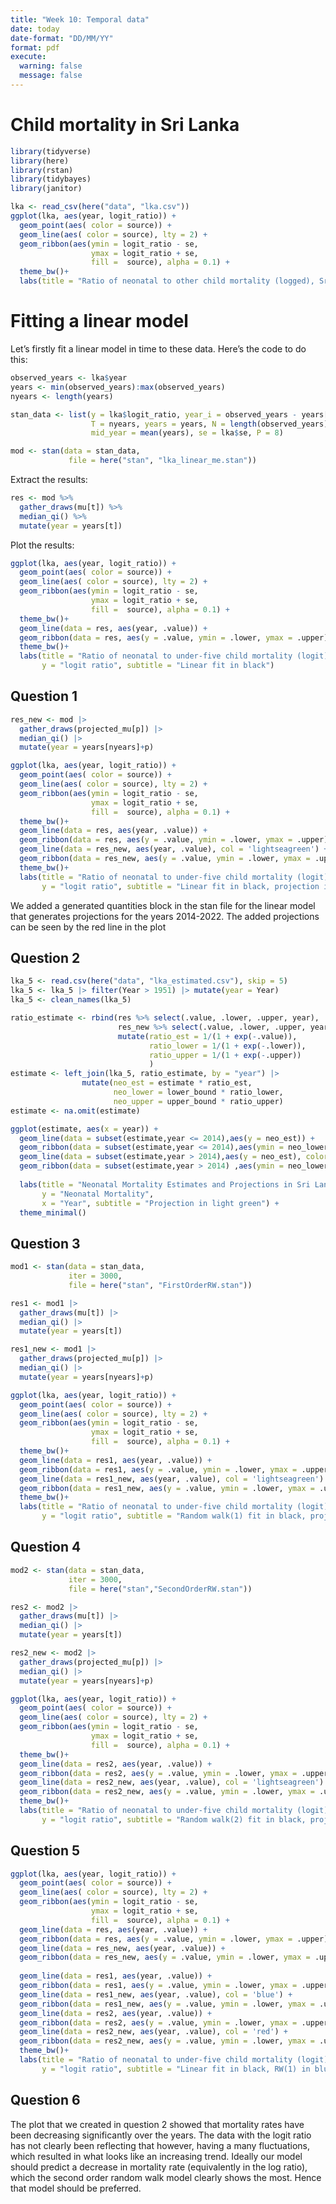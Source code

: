 ```yaml
---
title: "Week 10: Temporal data"
date: today
date-format: "DD/MM/YY"
format: pdf
execute: 
  warning: false
  message: false
---
```


# Child mortality in Sri Lanka

```r
library(tidyverse)
library(here)
library(rstan)
library(tidybayes)
library(janitor)

lka <- read_csv(here("data", "lka.csv"))
ggplot(lka, aes(year, logit_ratio)) +
  geom_point(aes( color = source)) + 
  geom_line(aes( color = source), lty = 2) + 
  geom_ribbon(aes(ymin = logit_ratio - se,
                  ymax = logit_ratio + se,
                  fill =  source), alpha = 0.1) +
  theme_bw()+
  labs(title = "Ratio of neonatal to other child mortality (logged), Sri Lanka", y = "log ratio")
```

# Fitting a linear model 

Let's firstly fit a linear model in time to these data. Here's the code to do this:

```r
observed_years <- lka$year
years <- min(observed_years):max(observed_years)
nyears <- length(years)

stan_data <- list(y = lka$logit_ratio, year_i = observed_years - years[1]+1, 
                  T = nyears, years = years, N = length(observed_years), 
                  mid_year = mean(years), se = lka$se, P = 8)

mod <- stan(data = stan_data,
             file = here("stan", "lka_linear_me.stan"))
```

Extract the results:

```r
res <- mod %>% 
  gather_draws(mu[t]) %>% 
  median_qi() %>% 
  mutate(year = years[t])
```


Plot the results:

```r
ggplot(lka, aes(year, logit_ratio)) +
  geom_point(aes( color = source)) + 
  geom_line(aes( color = source), lty = 2) + 
  geom_ribbon(aes(ymin = logit_ratio - se, 
                  ymax = logit_ratio + se, 
                  fill =  source), alpha = 0.1) + 
  theme_bw()+
  geom_line(data = res, aes(year, .value)) + 
  geom_ribbon(data = res, aes(y = .value, ymin = .lower, ymax = .upper), alpha = 0.2)+
  theme_bw()+
  labs(title = "Ratio of neonatal to under-five child mortality (logit), Sri Lanka",
       y = "logit ratio", subtitle = "Linear fit in black")
```

## Question 1

```r
res_new <- mod |>
  gather_draws(projected_mu[p]) |>
  median_qi() |>
  mutate(year = years[nyears]+p)

ggplot(lka, aes(year, logit_ratio)) +
  geom_point(aes( color = source)) + 
  geom_line(aes( color = source), lty = 2) + 
  geom_ribbon(aes(ymin = logit_ratio - se, 
                  ymax = logit_ratio + se, 
                  fill =  source), alpha = 0.1) + 
  theme_bw()+
  geom_line(data = res, aes(year, .value)) + 
  geom_ribbon(data = res, aes(y = .value, ymin = .lower, ymax = .upper), alpha = 0.2)+
  geom_line(data = res_new, aes(year, .value), col = 'lightseagreen') + 
  geom_ribbon(data = res_new, aes(y = .value, ymin = .lower, ymax = .upper), alpha = 0.2, fill = 'lightseagreen')+
  theme_bw()+
  labs(title = "Ratio of neonatal to under-five child mortality (logit), Sri Lanka",
       y = "logit ratio", subtitle = "Linear fit in black, projection in light green")
```
We added a generated quantities block in the stan file for the linear model that generates projections for the years 2014-2022. The added projections can be seen by the red line in the plot 


## Question 2

```r
lka_5 <- read.csv(here("data", "lka_estimated.csv"), skip = 5)
lka_5 <- lka_5 |> filter(Year > 1951) |> mutate(year = Year)
lka_5 <- clean_names(lka_5)

ratio_estimate <- rbind(res %>% select(.value, .lower, .upper, year), 
                        res_new %>% select(.value, .lower, .upper, year)) |>
                        mutate(ratio_est = 1/(1 + exp(-.value)),
                               ratio_lower = 1/(1 + exp(-.lower)),
                               ratio_upper = 1/(1 + exp(-.upper))
                               )
estimate <- left_join(lka_5, ratio_estimate, by = "year") |>
                mutate(neo_est = estimate * ratio_est,
                       neo_lower = lower_bound * ratio_lower,
                       neo_upper = upper_bound * ratio_upper)
estimate <- na.omit(estimate)

ggplot(estimate, aes(x = year)) +
  geom_line(data = subset(estimate,year <= 2014),aes(y = neo_est)) +
  geom_ribbon(data = subset(estimate,year <= 2014),aes(ymin = neo_lower, ymax = neo_upper), alpha = 0.2) +
  geom_line(data = subset(estimate,year > 2014),aes(y = neo_est), color = "lightseagreen") +
  geom_ribbon(data = subset(estimate,year > 2014) ,aes(ymin = neo_lower, ymax = neo_upper), fill = "lightseagreen", alpha = 0.2) +
  
  labs(title = "Neonatal Mortality Estimates and Projections in Sri Lanka",
       y = "Neonatal Mortality",
       x = "Year", subtitle = "Projection in light green") +
  theme_minimal()
```


## Question 3

```r
mod1 <- stan(data = stan_data,
             iter = 3000,
             file = here("stan", "FirstOrderRW.stan"))
```

```r
res1 <- mod1 |>
  gather_draws(mu[t]) |>
  median_qi() |>
  mutate(year = years[t])

res1_new <- mod1 |>
  gather_draws(projected_mu[p]) |>
  median_qi() |>
  mutate(year = years[nyears]+p)
```

```r
ggplot(lka, aes(year, logit_ratio)) +
  geom_point(aes( color = source)) + 
  geom_line(aes( color = source), lty = 2) + 
  geom_ribbon(aes(ymin = logit_ratio - se, 
                  ymax = logit_ratio + se, 
                  fill =  source), alpha = 0.1) + 
  theme_bw()+
  geom_line(data = res1, aes(year, .value)) + 
  geom_ribbon(data = res1, aes(y = .value, ymin = .lower, ymax = .upper), alpha = 0.2)+
  geom_line(data = res1_new, aes(year, .value), col = 'lightseagreen') + 
  geom_ribbon(data = res1_new, aes(y = .value, ymin = .lower, ymax = .upper), alpha = 0.2, fill = 'lightseagreen')+
  theme_bw()+
  labs(title = "Ratio of neonatal to under-five child mortality (logit), Sri Lanka",
       y = "logit ratio", subtitle = "Random walk(1) fit in black, projection in light green")
```


## Question 4

```r
mod2 <- stan(data = stan_data,
             iter = 3000,
             file = here("stan","SecondOrderRW.stan"))
```
```r
res2 <- mod2 |>
  gather_draws(mu[t]) |>
  median_qi() |>
  mutate(year = years[t])

res2_new <- mod2 |>
  gather_draws(projected_mu[p]) |>
  median_qi() |>
  mutate(year = years[nyears]+p)
```

```r
ggplot(lka, aes(year, logit_ratio)) +
  geom_point(aes( color = source)) + 
  geom_line(aes( color = source), lty = 2) + 
  geom_ribbon(aes(ymin = logit_ratio - se, 
                  ymax = logit_ratio + se, 
                  fill =  source), alpha = 0.1) + 
  theme_bw()+
  geom_line(data = res2, aes(year, .value)) + 
  geom_ribbon(data = res2, aes(y = .value, ymin = .lower, ymax = .upper), alpha = 0.2)+
  geom_line(data = res2_new, aes(year, .value), col = 'lightseagreen') + 
  geom_ribbon(data = res2_new, aes(y = .value, ymin = .lower, ymax = .upper), alpha = 0.2, fill = 'lightseagreen')+
  theme_bw()+
  labs(title = "Ratio of neonatal to under-five child mortality (logit), Sri Lanka",
       y = "logit ratio", subtitle = "Random walk(2) fit in black, projection in light green")

```

## Question 5

```r
ggplot(lka, aes(year, logit_ratio)) +
  geom_point(aes( color = source)) + 
  geom_line(aes( color = source), lty = 2) + 
  geom_ribbon(aes(ymin = logit_ratio - se, 
                  ymax = logit_ratio + se, 
                  fill =  source), alpha = 0.1) +
  geom_line(data = res, aes(year, .value)) + 
  geom_ribbon(data = res, aes(y = .value, ymin = .lower, ymax = .upper), alpha = 0.2)+
  geom_line(data = res_new, aes(year, .value)) + 
  geom_ribbon(data = res_new, aes(y = .value, ymin = .lower, ymax = .upper), alpha = 0.2)+
  
  geom_line(data = res1, aes(year, .value)) + 
  geom_ribbon(data = res1, aes(y = .value, ymin = .lower, ymax = .upper), alpha = 0.2)+
  geom_line(data = res1_new, aes(year, .value), col = 'blue') + 
  geom_ribbon(data = res1_new, aes(y = .value, ymin = .lower, ymax = .upper), alpha = 0.2, fill = 'blue')+
  geom_line(data = res2, aes(year, .value)) + 
  geom_ribbon(data = res2, aes(y = .value, ymin = .lower, ymax = .upper), alpha = 0.2)+
  geom_line(data = res2_new, aes(year, .value), col = 'red') + 
  geom_ribbon(data = res2_new, aes(y = .value, ymin = .lower, ymax = .upper), alpha = 0.2, fill = 'red')+
  theme_bw()+
  labs(title = "Ratio of neonatal to under-five child mortality (logit), Sri Lanka",
       y = "logit ratio", subtitle = "Linear fit in black, RW(1) in blue and RW(2) in red")


```


## Question 6
The plot that we created in question 2 showed that mortality rates have been decreasing significantly over the years. The data with the logit ratio has not clearly been reflecting that however, having a many fluctuations, which resulted in what looks like an increasing trend. Ideally our model should predict a decrease in mortality rate (equivalently in the log ratio), which the second order random walk model clearly shows the most. Hence that model should be preferred.